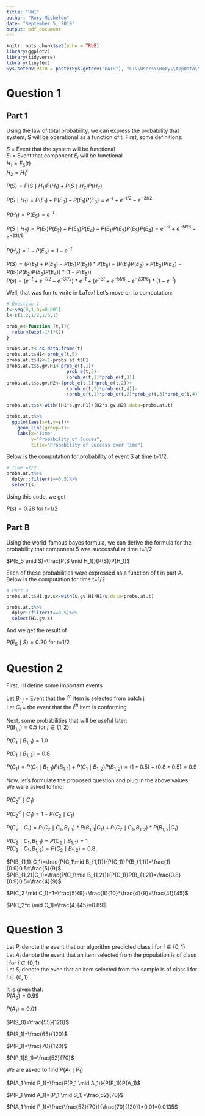 ---
title: "HW1"
author: "Rory Michelen"
date: "September 5, 2019"
output: pdf_document
---

```{r setup, include=FALSE}
knitr::opts_chunk$set(echo = TRUE)
library(ggplot2)
library(tidyverse)
library(tinytex)
Sys.setenv(PATH = paste(Sys.getenv("PATH"), "C:\\Users\\Rory\\AppData\\Local\\MiKTeX\\2.9\\miktex\\bin\\x64", sep=.Platform$path.sep))
```

# Question 1
## Part 1
Using the law of total probability, we can express the probability that system, S will be operational as a function of t. First, some definitions:

$S$ = Event that the system will be functional  
$E_{i}$ = Event that component $E_{i}$ will be functional  
$H_1= E_{5}(t)$  
$H_2=H_1^c$  

$P(S)=P(S \mid H_1)P(H_1)+P(S \mid H_2)P(H_2)$  

$P(S \mid H_1)=P(E_1)+P(E_3)-P(E_1)P(E_3)=e^{-t}+e^{-t/2}-e^{-3t/2}$

$P(H_1)=P(E_5)=e^{-t}$  

$P(S \mid H_2)=P(E_1)P(E_2)+P(E_3)P(E_4)-P(E_1)P(E_2)P(E_3)P(E_4)=e^{-3t}+e^{-5t/6}-e^{-23t/6}$  

$P(H_2)=1-P(E_5)=1-e^{-t}$  

$P(S)=(P(E_1)+P(E_3)-P(E_1)P(E_3))*P(E_5)+(P(E_1)P(E_2)+P(E_3)P(E_4)-P(E_1)P(E_2)P(E_3)P(E_4))*(1-P(E_5))$  
$P(s)=(e^{-t}+e^{-t/2}-e^{-3t/2})*e^{-t}+(e^{-3t}+e^{-5t/6}-e^{-23t/6})*(1-e^{-t})$  

Well, that was fun to write in LaTex! Let's move on to computation:


```{r Q1 Shared Code}
# Question 1
t<-seq(0,1,by=0.001)
l<-c(1,2,1/2,1/3,1)

prob_e<-function (t,l){
  return(exp(-1*l*t))
}

probs.at.t<-as.data.frame(t)
probs.at.t$H1<-prob_e(t,5)
probs.at.t$H2<-1-probs.at.t$H1
probs.at.t$s.gv.H1<-prob_e(t,1)+
                      prob_e(t,3)-
                      (prob_e(t,1)*prob_e(t,3))
probs.at.t$s.gv.H2<-(prob_e(t,1)*prob_e(t,2))+
                      (prob_e(t,3)*prob_e(t,4))-
                      (prob_e(t,1)*prob_e(t,2)*prob_e(t,3)*prob_e(t,4))

probs.at.t$s<-with((H1*s.gv.H1)+(H2*s.gv.H2),data=probs.at.t)
```

```{r Part A Plot}
probs.at.t%>%
  ggplot(aes(x=t,y=s))+
    geom_line(group=1)+
    labs(x="Time",
         y="Probability of Succes",
         title="Probability of Success over Time")

```

Below is the computation for probability of event S at time t=1/2.

```{r Part A time specific value,fig.show='hide'}
# Time =1/2
probs.at.t%>%
  dplyr::filter(t==0.5)%>%
  select(s)
```

Using this code, we get

$P(s)=0.28$ for t=1/2


## Part B

Using the world-famous bayes formula, we can derive the formula for the probability that component 5 was successful at time t=1/2

$P(E_5 \mid S)=\frac{P(S \mid H_1)}{P(S)}P(H_1)$

Each of these probabilities were expressed as a function of t in part A. Below is the computation for time t=1/2


```{r Part B}
# Part B
probs.at.t$H1.gv.s<-with(s.gv.H1*H1/s,data=probs.at.t)

probs.at.t%>%
  dplyr::filter(t==0.5)%>%
  select(H1.gv.s)
```

And we get the result of

$P(E_5 \mid S)=0.20$ for t=1/2

# Question 2

First, I'll define some important events

Let $B_{i,j}$ = Event that the $i^{th}$ item is selected from batch j  
Let $C_i$ = the event that the $i^{th}$ item is conforming  

Next, some probabilities that will be useful later:  
$P(B_{1,j})=0.5$ for $j \in \{1,2\}$ 

$P(C_1 \mid B_{1,1})=1.0$  

$P(C_1 \mid B_{1,2})=0.8$ 

$P(C_1)=P(C_1 \mid B_{1,1})P(B_{1,1})+P(C_1 \mid B_{1,2})P(B_{1,2})=(1*0.5)+(0.8*0.5)=0.9$  

Now, let's formulate the proposed question and plug in the above values. We were asked to find: 

$P(C_2^c \mid C_1)$  

$P(C_2^c \mid C_1)=1-P(C_2 \mid C_1)$   

$P(C_2 \mid C_1)=P(C_2 \mid C_1,B_{1,1})*P(B_{1,1}|C_1)+P(C_2 \mid C_1,B_{1,2})*P(B_{1,2}|C_1)$  

$P(C_2 \mid C_1,B_{1,1})=P(C_2 \mid B_{1,1})=1$  
$P(C_2 \mid C_1,B_{1,2})=P(C_2 \mid B_{1,2})=0.8$  

$P(B_{1,1}|C_1)=\frac{P(C_1\mid B_{1,1})}{P(C_1)}P(B_{1,1})=\frac{1}{0.9}0.5=\frac{5}{9}$  
$P(B_{1,2}|C_1)=\frac{P(C_1\mid B_{1,2})}{P(C_1)}P(B_{1,2})=\frac{0.8}{0.9}0.5=\frac{4}{9}$  

$P(C_2 \mid C_1)=1*\frac{5}{9}+\frac{8}{10}*\frac{4}{9}=\frac{41}{45}$

$P(C_2^c \mid C_1)=\frac{4}{45}=0.89$

# Question 3

Let $P_i$ denote the event that our algorithm predicted class i for $i \in \{0,1\}$  
Let $A_i$ denote the event that an item selected from the population is of class i for $i \in \{0,1\}$   
Let $S_i$ denote the even that an item selected from the sample is of class i for $i \in \{0,1\}$ 

It is given that:  
$P(A_0)=0.99$  

$P(A_1)=0.01$  

$P(S_0)=\frac{55}{120}$  

$P(S_1)=\frac{65}{120}$  

$P(P_1)=\frac{70}{120}$  

$P(P_1|S_1)=\frac{52}{70}$

We are asked to find $P(A_1 \mid P_1)$ 

$P(A_1 \mid P_1)=\frac{P(P_1 \mid A_1)}{P(P_1)}P(A_1)$  

$P(P_1 \mid A_1)=(P_1 \mid S_1)=\frac{52}{70}$  

$P(A_1 \mid P_1)=\frac{\frac{52}{70}}{\frac{70}{120}}*0.01=0.0135$







